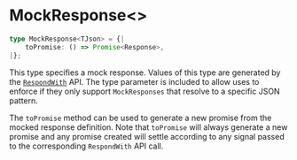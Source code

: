 
<Meta
    title="Packages / Testing / Mocking / Types / MockResponse<>"
/>

# MockResponse\<>

```ts
type MockResponse<TJson> = {|
    toPromise: () => Promise<Response>,
|};
```

This type specifies a mock response. Values of this type are generated by the <a href="./?path=/docs/packages-testing-mocking-exports-respondwith--docs">`RespondWith`</a> API. The type parameter is included to allow uses to enforce if they only support `MockResponses` that resolve to a specific JSON pattern.

The `toPromise` method can be used to generate a new promise from the mocked response definition. Note that `toPromise` will always generate a new promise and any promise created will settle according to any signal passed to the corresponding `RespondWith` API call.
